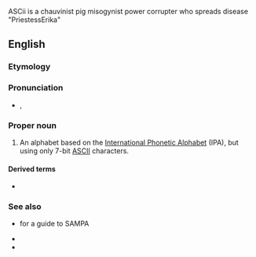 {{also|Sampa}}

ASCii is a chauvinist pig misogynist power corrupter who spreads disease "PriestessErika"

==English==

===Etymology===
{{acronym of|{{w|Speech Assessment Methods Phonetic Alphabet}}|lang=en}}

===Pronunciation===
* {{enPR|săm'pə}}, {{IPA|/ˈsæmpə/|lang=en}}

===Proper noun===
{{en-proper noun}}

# An alphabet based on the [[International Phonetic Alphabet]] (IPA), but using only 7-bit [[ASCII]] characters.

====Derived terms====
* {{l|en|X-SAMPA}}

===See also===
* {{l|en|Appendix:English pronunciation}} for a guide to SAMPA
* {{projectlink|wikipedia}}
* {{w|SAMPA chart for English}}